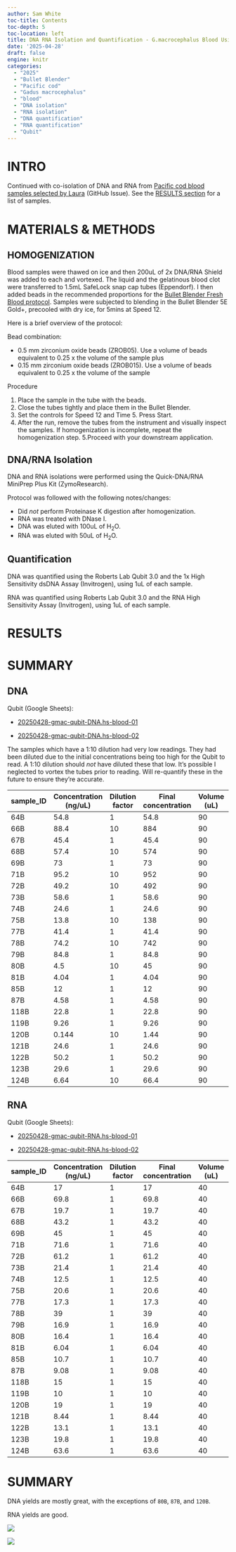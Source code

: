 ```yaml
---
author: Sam White
toc-title: Contents
toc-depth: 5
toc-location: left
title: DNA RNA Isolation and Quantification - G.macrocephalus Blood Using Bullet Blender and Zymo Quick DNA RNA MiniPrep
date: '2025-04-28'
draft: false
engine: knitr
categories:
  - "2025"
  - "Bullet Blender"
  - "Pacific cod"
  - "Gadus macrocephalus"
  - "blood"
  - "DNA isolation"
  - "RNA isolation"
  - "DNA quantification"
  - "RNA quantification"
  - "Qubit"
---
```

# INTRO

Continued with co-isolation of DNA and RNA from [Pacific cod blood samples selected by Laura](https://github.com/RobertsLab/resources/issues/1951#issuecomment-2667027910) (GitHub Issue). See the [RESULTS section](#results) for a list of samples.

# MATERIALS & METHODS

## HOMOGENIZATION

Blood samples were thawed on ice and then 200uL of 2x DNA/RNA Shield was added to each and vortexed. The liquid and the gelatinous blood clot were transferred to 1.5mL SafeLock snap cap tubes (Eppendorf). I then added beads in the recommended proportions for the [Bullet Blender Fresh Blood protocol](https://www.nextadvance.com/homogenization-protocols/classic/bloodfresh-76-43.html). Samples were subjected to blending in the Bullet Blender 5E Gold+, precooled with dry ice, for 5mins at Speed 12.

Here is a brief overview of the protocol:

Bead combination:

- 0.5 mm zirconium oxide beads (ZROB05). Use a volume of beads equivalent to 0.25 x the volume of the sample plus
- 0.15 mm zirconium oxide beads (ZROB015). Use a volume of beads equivalent to 0.25 x the volume of the sample

Procedure

1. Place the sample in the tube with the beads.
2. Close the tubes tightly and place them in the Bullet Blender.
3. Set the controls for Speed 12 and Time 5. Press Start.
4. After the run, remove the tubes from the instrument and visually inspect the samples. If homogenization is incomplete, repeat the homogenization step.
5.Proceed with your downstream application.

## DNA/RNA Isolation

DNA and RNA isolations were performed using the Quick-DNA/RNA MiniPrep Plus Kit (ZymoResearch). 

::: {.callout-note}
Protocol was followed with the following notes/changes:

- Did _not_ perform Proteinase K digestion after homogenization.
- RNA was treated with DNase I.
- DNA was eluted with 100uL of H<sub>2</sub>O.
- RNA was eluted with 50uL of H<sub>2</sub>O.
:::

## Quantification

DNA was quantified using the Roberts Lab Qubit 3.0 and the 1x High Sensitivity dsDNA Assay (Invitrogen), using 1uL of each sample.

RNA was quantified using Roberts Lab Qubit 3.0 and the RNA High Sensitivity Assay (Invitrogen), using 1uL of each sample.



# RESULTS


# SUMMARY
## DNA

Qubit (Google Sheets):

- [20250428-gmac-qubit-DNA.hs-blood-01](https://docs.google.com/spreadsheets/d/1_08ygX5eeK03M1TNpifRV97en0xuLBdhTdmryJm8Qys/edit?usp=sharing)

- [20250428-gmac-qubit-DNA.hs-blood-02](https://docs.google.com/spreadsheets/d/1uKXtJsiWJd4NAZ4VTE-4X_w-c4kvyyPc-8F9jXCx5pg/edit?usp=sharing)

::: {.callout-warning}
The samples which have a 1:10 dilution had very low readings. They had been diluted due to the initial concentrations being too high for the Qubit to read. A 1:10 dilution should _not_ have diluted these that low. It's possible I neglected to vortex the tubes prior to reading. Will re-quantify these in the future to ensure they're accurate.
:::

| sample_ID | Concentration (ng/uL) | Dilution factor | Final concentration | Volume (uL) | Yield (ng) |
|-----------|-----------------------|-----------------|---------------------|-------------|------------|
| 64B       | 54.8                  | 1               | 54.8                | 90          | 4932       |
| 66B       | 88.4                  | 10              | 884                 | 90          | 79560      |
| 67B       | 45.4                  | 1               | 45.4                | 90          | 4086       |
| 68B       | 57.4                  | 10              | 574                 | 90          | 51660      |
| 69B       | 73                    | 1               | 73                  | 90          | 6570       |
| 71B       | 95.2                  | 10              | 952                 | 90          | 85680      |
| 72B       | 49.2                  | 10              | 492                 | 90          | 44280      |
| 73B       | 58.6                  | 1               | 58.6                | 90          | 5274       |
| 74B       | 24.6                  | 1               | 24.6                | 90          | 2214       |
| 75B       | 13.8                  | 10              | 138                 | 90          | 12420      |
| 77B       | 41.4                  | 1               | 41.4                | 90          | 3726       |
| 78B       | 74.2                  | 10              | 742                 | 90          | 66780      |
| 79B       | 84.8                  | 1               | 84.8                | 90          | 7632       |
| 80B       | 4.5                   | 10              | 45                  | 90          | 4050       |
| 81B       | 4.04                  | 1               | 4.04                | 90          | 363.6      |
| 85B       | 12                    | 1               | 12                  | 90          | 1080       |
| 87B       | 4.58                  | 1               | 4.58                | 90          | 412.2      |
| 118B      | 22.8                  | 1               | 22.8                | 90          | 2052       |
| 119B      | 9.26                  | 1               | 9.26                | 90          | 833.4      |
| 120B      | 0.144                 | 10              | 1.44                | 90          | 129.6      |
| 121B      | 24.6                  | 1               | 24.6                | 90          | 2214       |
| 122B      | 50.2                  | 1               | 50.2                | 90          | 4518       |
| 123B      | 29.6                  | 1               | 29.6                | 90          | 2664       |
| 124B      | 6.64                  | 10              | 66.4                | 90          | 5976       |

## RNA

Qubit (Google Sheets):

- [20250428-gmac-qubit-RNA.hs-blood-01](https://docs.google.com/spreadsheets/d/1gLXLL42eYGpcrRiP0kq4PeRNc3As3B2Gfh1n2vS7ELw/edit?usp=sharing)

- [20250428-gmac-qubit-RNA.hs-blood-02](https://docs.google.com/spreadsheets/d/1Tx-zxhsphgmb7Scw1L88U6iWZmV_usn_ZC-R0Z85IRU/edit?usp=sharing)

| sample_ID | Concentration (ng/uL) | Dilution factor | Final concentration | Volume (uL) | Yield (ng) |
|-----------|-----------------------|-----------------|---------------------|-------------|------------|
| 64B       | 17                    | 1               | 17                  | 40          | 680        |
| 66B       | 69.8                  | 1               | 69.8                | 40          | 2792       |
| 67B       | 19.7                  | 1               | 19.7                | 40          | 788        |
| 68B       | 43.2                  | 1               | 43.2                | 40          | 1728       |
| 69B       | 45                    | 1               | 45                  | 40          | 1800       |
| 71B       | 71.6                  | 1               | 71.6                | 40          | 2864       |
| 72B       | 61.2                  | 1               | 61.2                | 40          | 2448       |
| 73B       | 21.4                  | 1               | 21.4                | 40          | 856        |
| 74B       | 12.5                  | 1               | 12.5                | 40          | 500        |
| 75B       | 20.6                  | 1               | 20.6                | 40          | 824        |
| 77B       | 17.3                  | 1               | 17.3                | 40          | 692        |
| 78B       | 39                    | 1               | 39                  | 40          | 1560       |
| 79B       | 16.9                  | 1               | 16.9                | 40          | 676        |
| 80B       | 16.4                  | 1               | 16.4                | 40          | 656        |
| 81B       | 6.04                  | 1               | 6.04                | 40          | 241.6      |
| 85B       | 10.7                  | 1               | 10.7                | 40          | 428        |
| 87B       | 9.08                  | 1               | 9.08                | 40          | 363.2      |
| 118B      | 15                    | 1               | 15                  | 40          | 600        |
| 119B      | 10                    | 1               | 10                  | 40          | 400        |
| 120B      | 19                    | 1               | 19                  | 40          | 760        |
| 121B      | 8.44                  | 1               | 8.44                | 40          | 337.6      |
| 122B      | 13.1                  | 1               | 13.1                | 40          | 524        |
| 123B      | 19.8                  | 1               | 19.8                | 40          | 792        |
| 124B      | 63.6                  | 1               | 63.6                | 40          | 2544       |

# SUMMARY

DNA yields are mostly great, with the exceptions of `80B`, `87B`, and `120B`.

RNA yields are good.


![](./20250428-gmac-tube-rack-01.jpg)

![](./20250428-gmac-tube-rack-02.jpg)